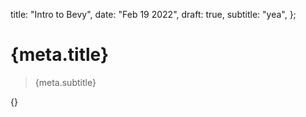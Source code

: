 

  title: "Intro to Bevy",
  date: "Feb 19 2022",
  draft: true,
  subtitle: "yea",
};

# {meta.title}

> {meta.subtitle}

<canvas id="bevy-canvas" className="w-full max-w-1/2 sm:w-1/4"></canvas>

{<BevyExample/>}
